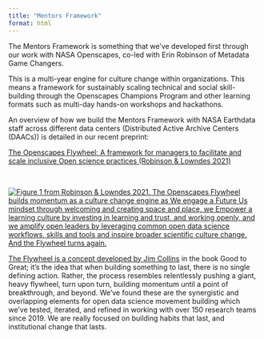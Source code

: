 ```yaml
---
title: "Mentors Framework"
format: html
---
```


The Mentors Framework is something that we've developed first through our work with NASA Openscapes, co-led with Erin Robinson of Metadata Game Changers. 

This is a multi-year engine for culture change within organizations. This means a framework for sustainably scaling technical and social skill-building through the Openscapes Champions Program and other learning formats such as multi-day hands-on workshops and hackathons.

An overview of how we build the Mentors Framework with NASA Earthdata staff across different data centers (Distributed Active Archive Centers (DAACs)) is detailed in our recent preprint: 

[The Openscapes Flywheel: A framework for managers to facilitate and scale inclusive Open science practices (Robinson & Lowndes 2021)](https://eartharxiv.org/repository/view/4560/)

<br>

[![Figure 1 from Robinson & Lowndes 2021. The Openscapes Flywheel builds momentum as a culture change engine as We engage a Future Us mindset through welcoming and creating space and place, we Empower a learning culture by investing in learning and trust, and working openly, and we amplify open leaders by leveraging common open data science workflows, skills and tools and inspire broader scientific culture change. And the Flywheel turns again.](images/openscapes-flywheel-vpub.png){fig.alt="Openscapes flywheel shows 6 points around a hexagon: Welcome; Create space and place; Invest in learning and trust; Work openly; Leverage common workflows, skills, and tools; and Inspire. There are three phases that categorize these Flywheel points. Phase 1: Engage = Welcome; Create space and place; Phase 2: Empower = Invest in learning and trust; Work openly; Phase 3: Amplify = Leverage common workflows, skills, and tools; and Inspire."}](https://openscapes.org)

[The Flywheel is a concept developed by Jim Collins](https://www.jimcollins.com/concepts/the-flywheel.html) in the book Good to Great; it’s the idea that when building something to last, there is no single defining action. Rather, the process resembles relentlessly pushing a giant, heavy flywheel, turn upon turn, building momentum until a point of breakthrough, and beyond. We’ve found these are the synergistic and overlapping elements for open data science movement building which we’ve tested, iterated, and refined in working with over 150 research teams since 2019. We are really focused on building habits that last, and institutional change that lasts. 
